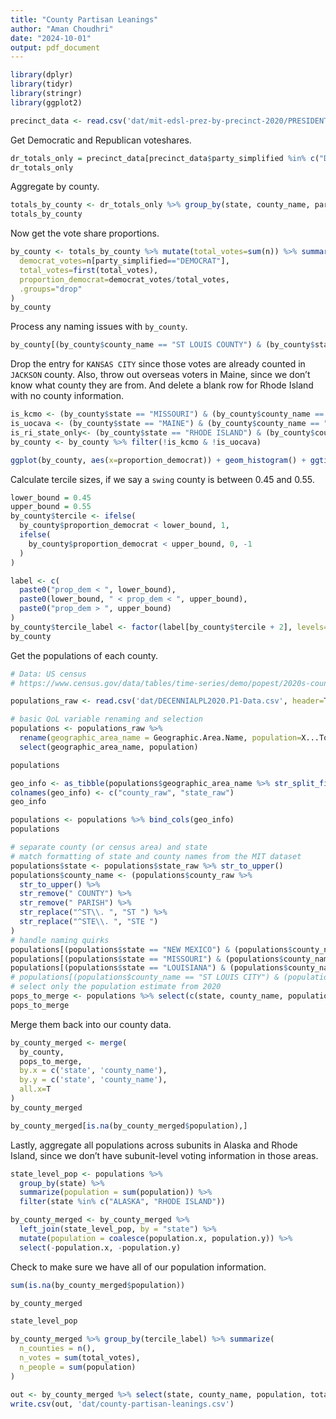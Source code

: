 ```yaml
---
title: "County Partisan Leanings"
author: "Aman Choudhri"
date: "2024-10-01"
output: pdf_document
---
```


```r
library(dplyr)
library(tidyr)
library(stringr)
library(ggplot2)
```

```r
precinct_data <- read.csv('dat/mit-edsl-prez-by-precinct-2020/PRESIDENT_precinct_general.csv')
```

Get Democratic and Republican voteshares.
```r
dr_totals_only = precinct_data[precinct_data$party_simplified %in% c("DEMOCRAT", "REPUBLICAN"),]
dr_totals_only
```

Aggregate by county.

```r
totals_by_county <- dr_totals_only %>% group_by(state, county_name, party_simplified) %>% summarize(n=sum(votes))
totals_by_county
```
Now get the vote share proportions.
```r
by_county <- totals_by_county %>% mutate(total_votes=sum(n)) %>% summarize(
  democrat_votes=n[party_simplified=="DEMOCRAT"],
  total_votes=first(total_votes),
  proportion_democrat=democrat_votes/total_votes,
  .groups="drop"
)
by_county
```
Process any naming issues with `by_county`.
```r
by_county[(by_county$county_name == "ST LOUIS COUNTY") & (by_county$state == "MISSOURI"), "county_name"] <- "ST LOUIS"
```
Drop the entry for `KANSAS CITY` since those votes are already counted in `JACKSON` county.
Also, throw out overseas voters in Maine, since we don't know what county they are from.
And delete a blank row for Rhode Island with no county information.
```r
is_kcmo <- (by_county$state == "MISSOURI") & (by_county$county_name == "KANSAS CITY")
is_uocava <- (by_county$state == "MAINE") & (by_county$county_name == "STATEWIDE UOCAVA")
is_ri_state_only<- (by_county$state == "RHODE ISLAND") & (by_county$county_name == "")
by_county <- by_county %>% filter(!is_kcmo & !is_uocava)
```

```r
ggplot(by_county, aes(x=proportion_democrat)) + geom_histogram() + ggtitle('County Democratic Voteshares in 2020 Election')
```

Calculate tercile sizes, if we say a `swing` county is between 0.45 and 0.55.
```r
lower_bound = 0.45
upper_bound = 0.55
by_county$tercile <- ifelse(
  by_county$proportion_democrat < lower_bound, 1,
  ifelse(
    by_county$proportion_democrat < upper_bound, 0, -1
  )
)

label <- c(
  paste0("prop_dem < ", lower_bound),
  paste0(lower_bound, " < prop_dem < ", upper_bound),
  paste0("prop_dem > ", upper_bound)
)
by_county$tercile_label <- factor(label[by_county$tercile + 2], levels=label)
by_county
```

Get the populations of each county.
```r
# Data: US census
# https://www.census.gov/data/tables/time-series/demo/popest/2020s-counties-total.html

populations_raw <- read.csv('dat/DECENNIALPL2020.P1-Data.csv', header=T, skip=1)

# basic QoL variable renaming and selection
populations <- populations_raw %>%
  rename(geographic_area_name = Geographic.Area.Name, population=X...Total. ) %>%
  select(geographic_area_name, population)

populations
```
```r
geo_info <- as_tibble(populations$geographic_area_name %>% str_split_fixed(", ", n=2))
colnames(geo_info) <- c("county_raw", "state_raw")
geo_info
```
```r
populations <- populations %>% bind_cols(geo_info)
populations
```

```r
# separate county (or census area) and state
# match formatting of state and county names from the MIT dataset
populations$state <- populations$state_raw %>% str_to_upper()
populations$county_name <- (populations$county_raw %>%
  str_to_upper() %>%
  str_remove(" COUNTY") %>%
  str_remove(" PARISH") %>%
  str_replace("^ST\\. ", "ST ") %>%
  str_replace("^STE\\. ", "STE ")
)
# handle naming quirks
populations[(populations$state == "NEW MEXICO") & (populations$county_name == "DOÑA ANA"), "county_name"] <- "DONA ANA"
populations[(populations$state == "MISSOURI") & (populations$county_name == "DEKALB"), "county_name"] <- "DE KALB"
populations[(populations$state == "LOUISIANA") & (populations$county_name == "LASALLE"), "county_name"] <- "LA SALLE"
# populations[(populations$county_name == "ST LOUIS CITY") & (populations$state == "MISSOURI"), "county_name"] <- "ST LOUIS"
# select only the population estimate from 2020
pops_to_merge <- populations %>% select(c(state, county_name, population))
pops_to_merge
```

Merge them back into our county data.
```r
by_county_merged <- merge(
  by_county,
  pops_to_merge,
  by.x = c('state', 'county_name'),
  by.y = c('state', 'county_name'),
  all.x=T
)
by_county_merged
```
```r
by_county_merged[is.na(by_county_merged$population),]
```
Lastly, aggregate all populations across subunits in Alaska and Rhode Island, since
we don't have subunit-level voting information in those areas.
```r
state_level_pop <- populations %>%
  group_by(state) %>%
  summarize(population = sum(population)) %>%
  filter(state %in% c("ALASKA", "RHODE ISLAND"))

by_county_merged <- by_county_merged %>%
  left_join(state_level_pop, by = "state") %>%
  mutate(population = coalesce(population.x, population.y)) %>%
  select(-population.x, -population.y)

```

Check to make sure we have all of our population information.
```r
sum(is.na(by_county_merged$population))
```

```r
by_county_merged
```
```r
state_level_pop
```

```r
by_county_merged %>% group_by(tercile_label) %>% summarize(
  n_counties = n(),
  n_votes = sum(total_votes),
  n_people = sum(population)
)
```


```r
out <- by_county_merged %>% select(state, county_name, population, total_votes, proportion_democrat, tercile)
write.csv(out, 'dat/county-partisan-leanings.csv')
```